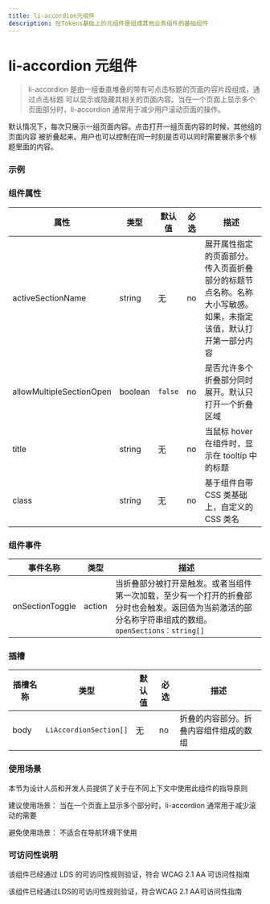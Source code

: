 ```yaml
---
title: li-accordion元组件
description: 在Tokens基础上的元组件是组成其他业务组件的基础组件
---
```


# li-accordion 元组件

> li-accordion 是由一组垂直堆叠的带有可点击标题的页面内容片段组成，通过点击标题
> 可以显示或隐藏其相关的页面内容。当在一个页面上显示多个页面部分时，li-accordion
> 通常用于减少用户滚动页面的操作。

默认情况下，每次只展示一组页面内容。点击打开一组页面内容的时候，其他组的页面内容
被折叠起来。用户也可以控制在同一时刻是否可以同时需要展示多个标题里面的内容。

### 示例


### 组件属性

| 属性                     | 类型    | 默认值  | 必选 | 描述                                                                                                           |
| ------------------------ | ------- | ------- | ---- | -------------------------------------------------------------------------------------------------------------- |
| activeSectionName        | string  | 无      | no   | 展开属性指定的页面部分。传入页面折叠部分的标题节点名称。名称大小写敏感。如果，未指定该值，默认打开第一部分内容 |
| allowMultipleSectionOpen | boolean | `false` | no   | 是否允许多个折叠部分同时展开。默认只打开一个折叠区域                                                           |
| title                    | string  | 无      | no   | 当鼠标 hover 在组件时，显示在 tooltip 中的标题                                                                 |
| class                    | string  | 无      | no   | 基于组件自带 CSS 类基础上，自定义的 CSS 类名                                                                   |

### 组件事件

| 事件名称        | 类型   | 描述                                                                                                                                                   |
| --------------- | ------ | ------------------------------------------------------------------------------------------------------------------------------------------------------ |
| onSectionToggle | action | 当折叠部分被打开是触发。或者当组件第一次加载，至少有一个打开的折叠部分时也会触发。返回值为当前激活的部分名称字符串组成的数组。`openSections：string[]` |

### 插槽

| 插槽名称 | 类型                   | 默认值 | 必选 | 描述                                   |
| -------- | ---------------------- | ------ | ---- | -------------------------------------- |
| body     | `LiAccordionSection[]` | 无     | no   | 折叠的内容部分。折叠内容组件组成的数组 |

### 使用场景

本节为设计人员和开发人员提供了关于在不同上下文中使用此组件的指导原则


<Callout emoji='❤️'>
  建议使用场景： 当在一个页面上显示多个部分时，li-accordion
  通常用于减少滚动的需要
</Callout>

<Callout
  type='error'
  emoji='️🚫'>
  避免使用场景： 不适合在导航环境下使用
</Callout>

### 可访问性说明

该组件已经通过 LDS 的可访问性规则验证，符合 WCAG 2.1 AA 可访问性指南

<Callout
  type='warning'
  emoji='✅'>
  该组件已经通过LDS的可访问性规则验证，符合WCAG 2.1 AA可访问性指南
</Callout>
